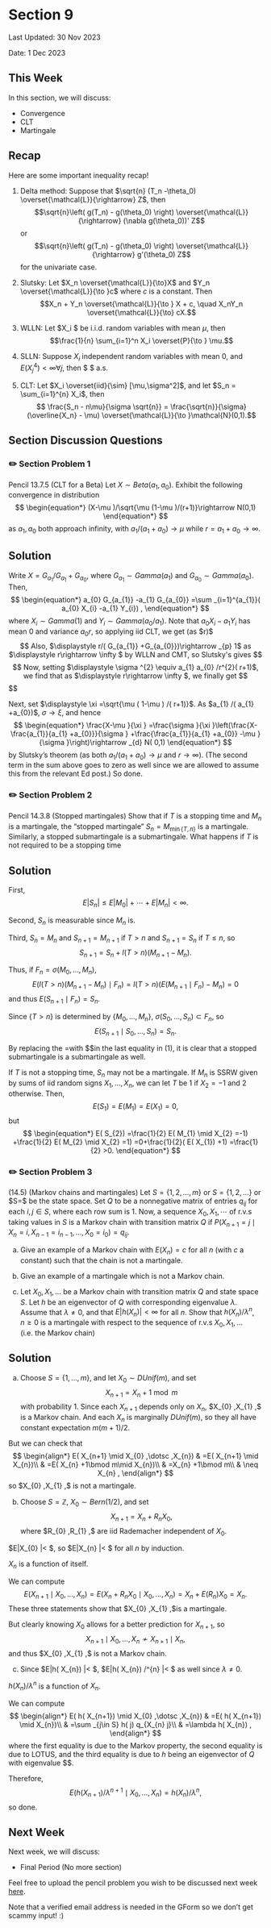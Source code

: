 # Section 9 {.unnumbered}

Last Updated: 30 Nov 2023

Date: 1 Dec 2023


## This Week
In this section, we will discuss:

- Convergence
- CLT
- Martingale


## Recap

Here are some important inequality recap!

1. Delta method: Suppose that $\sqrt{n} (T_n -\theta_0) \overset{\mathcal{L}}{\rightarrow} Z$, then $$\sqrt{n}\left( g(T_n) - g(\theta_0)  \right) \overset{\mathcal{L}}{\rightarrow} (\nabla g(\theta_0))' Z$$or  $$\sqrt{n}\left( g(T_n) - g(\theta_0)  \right) \overset{\mathcal{L}}{\rightarrow}  g'(\theta_0) Z$$ for the univariate case.

2. Slutsky: Let $X_n \overset{\mathcal{L}}{\to}X$ and $Y_n \overset{\mathcal{L}}{\to }c$ where $c$ is a constant. Then $$X_n + Y_n \overset{\mathcal{L}}{\to } X + c, \quad X_nY_n \overset{\mathcal{L}}{\to} cX.$$

3. WLLN: Let $X_i $ be i.i.d. random variables with mean $\mu$, then $$\frac{1}{n} \sum_{i=1}^n X_i \overset{P}{\to } \mu.$$

4. SLLN: Suppose $X_i$ independent random variables with mean $0$, and $E(X_j^4) < \infty \forall j$, then $ \overline{X_n} \to 0$ a.s.

5. CLT: Let $X_i \overset{iid}{\sim} [\mu,\sigma^2]$, and let $S_n = \sum_{i=1}^{n} X_i$, then
$$ \frac{S_n - n\mu}{\sigma \sqrt{n}}  = \frac{\sqrt{n}}{\sigma} (\overline{X_n} - \mu) \overset{\mathcal{L}}{\to }\mathcal{N}(0,1).$$



## Section Discussion Questions

### ✏️ Section Problem 1

Pencil 13.7.5 (CLT for a Beta) Let $X\sim Beta(a_{1} ,a_{0})$. Exhibit the following convergence in distribution 
$$
\begin{equation*}
(X-\mu )/\sqrt{\mu (1-\mu )/(r+1)}\rightarrow N(0,1)
\end{equation*}
$$
 as $a_{1} ,a_{0}$ both approach infinity, with $a_{1} /(a_{1} +a_{0} )\rightarrow \mu$ while $r=a_{1} +a_{0}\rightarrow \infty$.

::: {.callout-tip collapse="true" appearance="simple"}
## Solution 
Write $\displaystyle X=G_{a_{1}} /G_{a_{1}} +G_{a_{0}}$, where $\displaystyle G_{a_{1}} \sim Gamma( a_{1})$ and $\displaystyle G_{a_{0}} \sim Gamma( a_{0})$. Then,
$$
\begin{equation*}
a_{0} G_{a_{1}} -a_{1} G_{a_{0}} =\sum _{i=1}^{a_{1}}( a_{0} X_{i} -a_{1} Y_{i}) ,
\end{equation*}
$$
where $\displaystyle X_{i} \sim Gamma( 1)$ and $\displaystyle Y_{i} \sim Gamma( a_{0} /a_{1})$. Note that $\displaystyle a_{0} X_{i} -a_{1} Y_{i}$ has mean 0 and variance $\displaystyle a_{0} r$, so applying iid CLT, we get (as $\displaystyle r\rightarrow \infty $)
$$
\begin{equation*}
\sum _{i=1}^{a_{1}}( a_{0} X_{i} -a_{1} Y_{i})\rightarrow _{d} N( 0,a_{1} a_{0} r) .
\end{equation*}
$$
Also, $\displaystyle r/( G_{a_{1}} +G_{a_{0}})\rightarrow _{p} 1$ as $\displaystyle r\rightarrow \infty $ by WLLN and CMT, so Slutsky's gives
$$
\begin{equation*}
X-\frac{a_{1}}{a_{1} +a_{0}} =\frac{a_{0} G_{a_{1}} -a_{1} G_{a_{0}}}{r( G_{a_{1}} +G_{a_{0}})}\rightarrow _{d} N\left( 0,a_{1} a_{0} /r^{3}\right) .
\end{equation*}
$$
Now, setting $\displaystyle \sigma ^{2} \equiv a_{1} a_{0} /r^{2}( r+1)$, we find that as $\displaystyle r\rightarrow \infty $, we finally get
$$
\begin{equation*}
\frac{X-\frac{a_{1}}{a_{1} +a_{0}}}{\sigma }\rightarrow _{d} N\left( 0,\frac{a_{1} a_{0}}{r^{3}} \cdot \frac{r^{2}( r+1)}{a_{1} a_{0}}\right) =N\left( 0,\frac{r+1}{r}\right)\rightarrow N( 0,1) .
\end{equation*}
$$

Next, set $\displaystyle \xi =\sqrt{\mu ( 1-\mu ) /( r+1)}$. As $\displaystyle a_{1} /( a_{1} +a_{0})\rightarrow \mu $, $\displaystyle \sigma \rightarrow \xi$, and hence
$$
\begin{equation*}
\frac{X-\mu }{\xi } =\frac{\sigma }{\xi }\left(\frac{X-\frac{a_{1}}{a_{1} +a_{0}}}{\sigma } +\frac{\frac{a_{1}}{a_{1} +a_{0}} -\mu }{\sigma }\right)\rightarrow _{d} N( 0,1)
\end{equation*}
$$
by Slutsky's theorem (as both $\displaystyle a_{1} /( a_{1} +a_{0})\rightarrow \mu$ and $\displaystyle r\rightarrow \infty$). (The second term in the sum above goes to zero as well since we are allowed to assume this from the relevant Ed post.) So done.

:::

### ✏️ Section Problem 2
Pencil 14.3.8 (Stopped martingales) Show that if $T$ is a stopping time and $M_{n}$ is a martingale, the "stopped martingale" $S_{n} =M_{\min \{T,n\}}$ is a martingale. Similarly, a stopped submartingale is a submartingale. What happens if $T$ is not required to be a stopping time

::: {.callout-tip collapse="true" appearance="simple"}

## Solution 

First, 
$$
\begin{equation*}
E|S_{n} |\leq E|M_{0} |+\cdots +E|M_{n} |< \infty .
\end{equation*}
$$

Second, $\displaystyle S_{n}$ is measurable since $\displaystyle M_{n}$ is.

Third, $\displaystyle S_{n} =M_{n}$ and $\displaystyle S_{n+1} =M_{n+1}$ if $\displaystyle T >n$ and $\displaystyle S_{n+1} =S_{n}$ if $\displaystyle T\leq n$, so
$$
\begin{equation*}
S_{n+1} =S_{n} +I( T >n)( M_{n+1} -M_{n}) .
\end{equation*}
$$

Thus, if $\displaystyle F_{n} =\sigma ( M_{0} ,\dotsc ,M_{n})$,
$$
\begin{equation}
E( I( T >n)( M_{n+1} -M_{n}) \mid F_{n}) =I( T >n)( E( M_{n+1} \mid F_{n}) -M_{n}) =0
\end{equation}
$$
and thus $\displaystyle E( S_{n+1} \mid F_{n}) =S_{n}$.

Since $\displaystyle \{T >n\}$ is determined by $\displaystyle \{M_{0} ,\dotsc ,M_{n}\}$, $\displaystyle \sigma ( S_{0} ,\dotsc ,S_{n}) \subset F_{n}$, so
$$
\begin{equation*}
E( S_{n+1} \mid S_{0} ,\dotsc ,S_{n}) =S_{n} .
\end{equation*}
$$

By replacing the $\displaystyle =$with $\displaystyle \geq $in the last equality in (1), it is clear that a stopped submartingale is a submartingale as well.

If $\displaystyle T$ is not a stopping time, $\displaystyle S_{n}$ may not be a martingale. If $\displaystyle M_{n}$ is SSRW given by sums of iid random signs $\displaystyle X_{1} ,\dotsc ,X_{n}$, we can let $\displaystyle T$ be 1 if $\displaystyle X_{2} =-1$ and 2 otherwise. Then, 
$$
\begin{equation*}
E( S_{1}) =E( M_{1}) =E( X_{1}) =0,
\end{equation*}
$$
but
$$
\begin{equation*}
E( S_{2}) =\frac{1}{2} E( M_{1} \mid X_{2} =-1) +\frac{1}{2} E( M_{2} \mid X_{2} =1) =0+\frac{1}{2}( E( X_{1}) +1) =\frac{1}{2}  >0.
\end{equation*}
$$

:::


### ✏️ Section Problem 3

(14.5) (Markov chains and martingales) Let $S=\{1,2,\dotsc ,m\}$ or $S=\{1,2,\dotsc \}$ or $S=\ZZ $ be the state space. Set $Q$ to be a nonnegative matrix of entries $q_{ij}$ for each $i,j\in S$, where each row sum is 1. Now, a sequence $X_{0} ,X_{1} ,\cdots$ of r.v.s taking values in $S$ is a Markov chain with transition matrix $Q$ if $P(X_{n+1} =j\mid X_{n} =i,X_{n-1} =i_{n-1} ,\dotsc ,X_{0} =i_{0} )=q_{ij}$. 

(a) Give an example of a Markov chain with $E(X_{n} )=c$ for all $n$ (with $c$ a constant) such that the chain is not a martingale. 

(b) Give an example of a martingale which is not a Markov chain. 

(c) Let $X_{0} ,X_{1} ,\dotsc$ be a Markov chain with transition matrix $Q$ and state space $S$. Let $h$ be an eigenvector of $Q$ with corresponding eigenvalue $\lambda$. Assume that $\lambda \neq 0$, and that $E|h(X_{n} )|< \infty$ for all $n$. Show that $h(X_{n} )/\lambda ^{n}$, $n\geq 0$ is a martingale with respect to the sequence of r.v.s $X_{0} ,X_{1} ,\dotsc$ (i.e. the Markov chain)

::: {.callout-tip collapse="true" appearance="simple"}

## Solution 

(a) Choose $\displaystyle S=\{1,\dotsc ,m\}$, and let $\displaystyle X_{0} \sim DUnif( m)$, and set
$$
\begin{equation*}
X_{n+1} =X_{n} +1\bmod m
\end{equation*}
$$
with probability 1. Since each $\displaystyle X_{n+1}$ depends only on $\displaystyle X_{n}$, $\displaystyle X_{0} ,X_{1} ,\dotsc $ is a Markov chain. And each $\displaystyle X_{n}$ is marginally $\displaystyle DUnif( m)$, so they all have constant expectation $\displaystyle m( m+1) /2$.

But we can check that
$$
\begin{align*}
E( X_{n+1} \mid X_{0} ,\dotsc ,X_{n}) & =E( X_{n+1} \mid X_{n})\\
 & =E( X_{n} +1\bmod m\mid X_{n})\\
 & =X_{n} +1\bmod m\\
 & \neq X_{n} ,
\end{align*}
$$
 so $\displaystyle X_{0} ,X_{1} ,\dotsc $ is not a martingale.

(b) Choose $\displaystyle S=\mathbb{Z}$, $\displaystyle X_{0} \sim Bern( 1/2)$, and set
$$
\begin{equation*}
X_{n+1} =X_{n} +R_{n} X_{0} ,
\end{equation*}
$$
where $\displaystyle R_{0} ,R_{1} ,\dotsc $ are iid Rademacher independent of $\displaystyle X_{0}$. 

$\displaystyle E|X_{0} |< \infty $, so $\displaystyle E|X_{n} |< \infty $ for all $\displaystyle n$ by induction.

$\displaystyle X_{n}$ is a function of itself.

We can compute
$$
\begin{equation*}
E( X_{n+1} \mid X_{0} ,\dotsc ,X_{n}) =E( X_{n} +R_{n} X_{0} \mid X_{0} ,\dotsc ,X_{n}) =X_{n} +E( R_{n}) X_{0} =X_{n} .
\end{equation*}
$$
These three statements show that $\displaystyle X_{0} ,X_{1} ,\dotsc $is a martingale.

But clearly knowing $\displaystyle X_{0}$ allows for a better prediction for $\displaystyle X_{n+1}$, so 
$$
\begin{equation*}
X_{n+1} \mid X_{0} ,\dotsc ,X_{n} \nsim X_{n+1} \mid X_{n} ,
\end{equation*}
$$
and thus $\displaystyle X_{0} ,X_{1} ,\dotsc $ is not a Markov chain.

(c) Since $\displaystyle E|h( X_{n}) |< \infty $, $\displaystyle E|h( X_{n}) /\lambda ^{n} |< \infty $ as well since $\displaystyle \lambda \neq 0$.

$\displaystyle h( X_{n}) /\lambda ^{n}$ is a function of $\displaystyle X_{n}$.

We can compute
$$
\begin{align*}
E( h( X_{n+1}) \mid X_{0} ,\dotsc ,X_{n}) & =E( h( X_{n+1}) \mid X_{n})\\
 & =\sum _{j\in S} h( j) q_{X_{n} j}\\
 & =\lambda h( X_{n}) ,
\end{align*}
$$
where the first equality is due to the Markov property, the second equality is due to LOTUS, and the third equality is due to $\displaystyle h$ being an eigenvector of $\displaystyle Q$ with eigenvalue $\displaystyle \lambda $.

Therefore,
$$
\begin{equation*}
E\left( h( X_{n+1}) /\lambda ^{n+1} \mid X_{0} ,\dotsc ,X_{n}\right) =h( X_{n}) /\lambda ^{n} ,
\end{equation*}
$$
so done.

:::



## Next Week
Next week, we will discuss:

- Final Period (No more section)

Feel free to upload the pencil problem you wish to be discussed next week [here](https://forms.gle/RBmMNYJp4u3qD5W79).

Note that a verified email address is needed in the GForm so we don't get scammy input! :) 

$\,$
